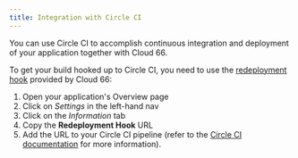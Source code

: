 ```yaml
---
title: Integration with Circle CI
---
```


You can use Circle CI to accomplish continuous integration and deployment of your application together with Cloud 66.

To get your build hooked up to Circle CI, you need to use the [redeployment hook](/:product/:version?/deployment/redeployment-hook) provided by Cloud 66:

1. Open your application's Overview page
2. Click on *Settings* in the left-hand nav
3. Click on the *Information* tab
4. Copy the **Redeployment Hook** URL
5. Add the URL to your Circle CI pipeline (refer to the [Circle CI documentation](https://circleci.com/docs/configuration) for more information).
